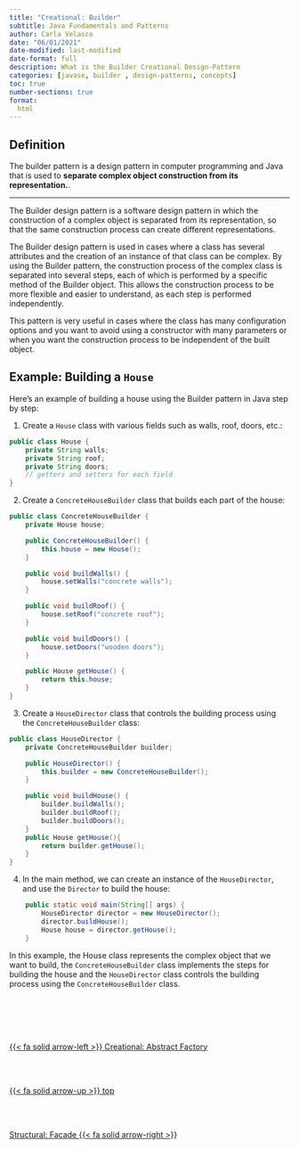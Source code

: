 ```yaml
---
title: "Creational: Builder"
subtitle: Java Fundamentals and Patterns
author: Carla Velasco
date: "06/01/2021"
date-modified: last-modified
date-format: full
description: What is the Builder Creational Design-Pattern
categories: [javase, builder , design-patterns, concepts]
toc: true
number-sections: true
format:
  html
---
```

## Definition

::: {.summary}
The builder pattern is a design pattern in computer programming and Java that is used to **separate complex object construction from its representation.**.
:::

---

The Builder design pattern is a software design pattern in which the construction of a complex object is separated from its representation, so that the same construction process can create different representations.

The Builder design pattern is used in cases where a class has several attributes and the creation of an instance of that class can be complex. By using the Builder pattern, the construction process of the complex class is separated into several steps, each of which is performed by a specific method of the Builder object. This allows the construction process to be more flexible and easier to understand, as each step is performed independently.

This pattern is very useful in cases where the class has many configuration options and you want to avoid using a constructor with many parameters or when you want the construction process to be independent of the built object.


## Example: Building a ``House``

Here's an example of building a house using the Builder pattern in Java step by step:

1. Create a `House` class with various fields such as walls, roof, doors, etc.:

``` java 
public class House {
    private String walls;
    private String roof;
    private String doors;
    // getters and setters for each field
}

```

2. Create a `ConcreteHouseBuilder` class that builds each part of the house:

``` java 
public class ConcreteHouseBuilder {
    private House house;

    public ConcreteHouseBuilder() {
        this.house = new House();
    }

    public void buildWalls() {
        house.setWalls("concrete walls");
    }

    public void buildRoof() {
        house.setRoof("concrete roof");
    }

    public void buildDoors() {
        house.setDoors("wooden doors");
    }

    public House getHouse() {
        return this.house;
    }
}
```

3. Create a `HouseDirector` class that controls the building process using the `ConcreteHouseBuilder` class:

``` java 
public class HouseDirector {
    private ConcreteHouseBuilder builder;

    public HouseDirector() {
        this.builder = new ConcreteHouseBuilder();
    }

    public void buildHouse() {
        builder.buildWalls();
        builder.buildRoof();
        builder.buildDoors();
    }
    public House getHouse(){
        return builder.getHouse();
    }
}

```

4. In the main method, we can create an instance of the `HouseDirector`, and use the `Director` to build the house:

``` java 
    public static void main(String[] args) {
        HouseDirector director = new HouseDirector();
        director.buildHouse();
        House house = director.getHouse();
    }

```

In this example, the House class represents the complex object that we want to build, the `ConcreteHouseBuilder` class implements the steps for building the house and the `HouseDirector` class controls the building process using the `ConcreteHouseBuilder` class.


<!--- navLinks -->
<br><br>
<div class=row>
<br>
<div class='column left previous'>
<br>
[{{< fa solid arrow-left >}} Creational: Abstract Factory](/javase/se-pattern-abstractfactory.qmd)
<br>
</div>
<br>
<div class='column center'>
<br>
[{{< fa solid arrow-up >}} top](#top)
<br>
</div>
<br>
<div class='column right next'>
<br>
[Structural: Facade  {{< fa solid arrow-right >}}](/javase/se-pattern-facade.qmd)
<br>
</div>
<br>
</div>
